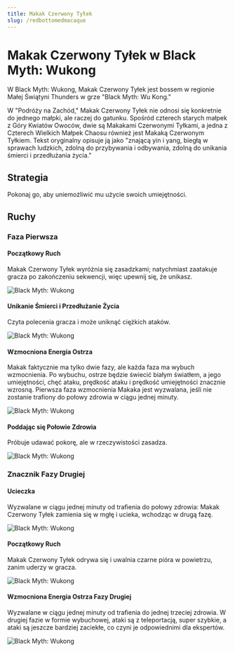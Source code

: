 ```yaml
---
title: Makak Czerwony Tyłek
slug: /redbottomedmacaque
---
```


# Makak Czerwony Tyłek w Black Myth: Wukong

W Black Myth: Wukong, Makak Czerwony Tyłek jest bossem w regionie Małej Świątyni Thunders w grze "Black Myth: Wu Kong."

W "Podróży na Zachód," Makak Czerwony Tyłek nie odnosi się konkretnie do jednego małpki, ale raczej do gatunku. Spośród czterech starych małpek z Góry Kwiatów Owoców, dwie są Makakami Czerwonymi Tyłkami, a jedna z Czterech Wielkich Małpek Chaosu również jest Makaką Czerwonym Tyłkiem. Tekst oryginalny opisuje ją jako "znającą yin i yang, biegłą w sprawach ludzkich, zdolną do przybywania i odbywania, zdolną do unikania śmierci i przedłużania życia."

## Strategia

Pokonaj go, aby uniemożliwić mu użycie swoich umiejętności.

## Ruchy

### Faza Pierwsza

#### Początkowy Ruch

Makak Czerwony Tyłek wyróżnia się zasadzkami; natychmiast zaatakuje gracza po zakończeniu sekwencji, więc upewnij się, że unikasz.

<img src="/img/bosses/yjdqss.gif" alt="Black Myth: Wukong"/>

#### Unikanie Śmierci i Przedłużanie Życia

Czyta polecenia gracza i może uniknąć ciężkich ataków.

<img src="/img/bosses/yjdbsys.gif" alt="Black Myth: Wukong"/>

#### Wzmocniona Energia Ostrza

Makak faktycznie ma tylko dwie fazy, ale każda faza ma wybuch wzmocnienia. Po wybuchu, ostrze będzie świecić białym światłem, a jego umiejętności, chęć ataku, prędkość ataku i prędkość umiejętności znacznie wzrosną. Pierwsza faza wzmocnienia Makaka jest wyzwalana, jeśli nie zostanie trafiony do połowy zdrowia w ciągu jednej minuty.

<img src="/img/bosses/yjdqhdq.gif" alt="Black Myth: Wukong"/>

#### Poddając się Połowie Zdrowia

Próbuje udawać pokorę, ale w rzeczywistości zasadza.

<img src="/img/bosses/gdqr.gif" alt="Black Myth: Wukong"/>

### Znacznik Fazy Drugiej

#### Ucieczka

Wyzwalane w ciągu jednej minuty od trafienia do połowy zdrowia: Makak Czerwony Tyłek zamienia się w mgłę i ucieka, wchodząc w drugą fazę.

<img src="/img/bosses/ejdtp.gif" alt="Black Myth: Wukong"/>

#### Początkowy Ruch

Makak Czerwony Tyłek odrywa się i uwalnia czarne pióra w powietrzu, zanim uderzy w gracza.

<img src="/img/bosses/ejdqsf.gif" alt="Black Myth: Wukong"/>

#### Wzmocniona Energia Ostrza Fazy Drugiej

Wyzwalane w ciągu jednej minuty od trafienia do jednej trzeciej zdrowia. W drugiej fazie w formie wybuchowej, ataki są z teleportacją, super szybkie, a ataki są jeszcze bardziej zaciekłe, co czyni je odpowiednimi dla ekspertów.

<img src="/img/bosses/ejdqhdq.gif" alt="Black Myth: Wukong"/>